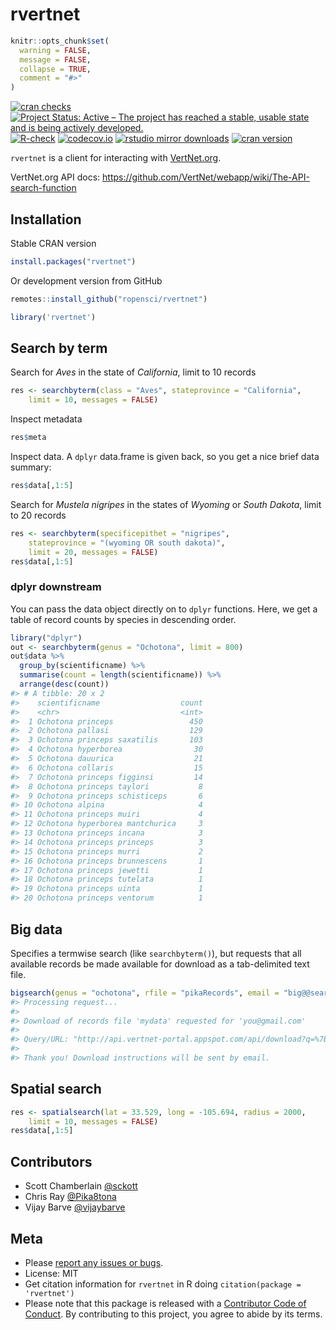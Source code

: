 rvertnet
=======

```r
knitr::opts_chunk$set(
  warning = FALSE,
  message = FALSE,
  collapse = TRUE,
  comment = "#>"
)
```

[![cran checks](https://cranchecks.info/badges/worst/rvertnet)](https://cranchecks.info/pkgs/rvertnet)
[![Project Status: Active – The project has reached a stable, usable state and is being actively developed.](https://www.repostatus.org/badges/latest/active.svg)](https://www.repostatus.org/#active)
[![R-check](https://github.com/ropensci/rvertnet/workflows/R-check/badge.svg)](https://github.com/ropensci/rvertnet/actions?query=workflow%3AR-check)
[![codecov.io](https://codecov.io/github/ropensci/rvertnet/coverage.svg?branch=master)](https://codecov.io/github/ropensci/rvertnet?branch=master)
[![rstudio mirror downloads](https://cranlogs.r-pkg.org/badges/rvertnet)](https://github.com/r-hub/cranlogs.app)
[![cran version](https://www.r-pkg.org/badges/version/rvertnet)](https://cran.r-project.org/package=rvertnet)


`rvertnet` is a client for interacting with [VertNet.org](http://vertnet.org/).

VertNet.org API docs: <https://github.com/VertNet/webapp/wiki/The-API-search-function>

## Installation

Stable CRAN version

```r
install.packages("rvertnet")
```

Or development version from GitHub

```r
remotes::install_github("ropensci/rvertnet")
```

```r
library('rvertnet')
```

## Search by term

Search for _Aves_ in the state of _California_, limit to 10 records

```r
res <- searchbyterm(class = "Aves", stateprovince = "California",
    limit = 10, messages = FALSE)
```

Inspect metadata

```r
res$meta
```

Inspect data. A `dplyr` data.frame is given back, so you get a nice brief data summary:

```r
res$data[,1:5]
```

Search for _Mustela nigripes_ in the states of _Wyoming_ or _South Dakota_, limit to 20 records

```r
res <- searchbyterm(specificepithet = "nigripes",
    stateprovince = "(wyoming OR south dakota)", 
    limit = 20, messages = FALSE)
res$data[,1:5]
```

### dplyr downstream

You can pass the data object directly on to `dplyr` functions. Here, we get a table of record counts by species in descending order.

```r
library("dplyr")
out <- searchbyterm(genus = "Ochotona", limit = 800)
out$data %>%
  group_by(scientificname) %>%
  summarise(count = length(scientificname)) %>%
  arrange(desc(count))
#> # A tibble: 20 x 2
#>    scientificname                  count
#>    <chr>                           <int>
#>  1 Ochotona princeps                 450
#>  2 Ochotona pallasi                  129
#>  3 Ochotona princeps saxatilis       103
#>  4 Ochotona hyperborea                30
#>  5 Ochotona dauurica                  21
#>  6 Ochotona collaris                  15
#>  7 Ochotona princeps figginsi         14
#>  8 Ochotona princeps taylori           8
#>  9 Ochotona princeps schisticeps       6
#> 10 Ochotona alpina                     4
#> 11 Ochotona princeps muiri             4
#> 12 Ochotona hyperborea mantchurica     3
#> 13 Ochotona princeps incana            3
#> 14 Ochotona princeps princeps          3
#> 15 Ochotona princeps murri             2
#> 16 Ochotona princeps brunnescens       1
#> 17 Ochotona princeps jewetti           1
#> 18 Ochotona princeps tutelata          1
#> 19 Ochotona princeps uinta             1
#> 20 Ochotona princeps ventorum          1
```


## Big data

Specifies a termwise search (like `searchbyterm()`), but requests that all available records be made available for download as a tab-delimited text file.

```r
bigsearch(genus = "ochotona", rfile = "pikaRecords", email = "big@@search.luv")
#> Processing request...
#>
#> Download of records file 'mydata' requested for 'you@gmail.com'
#>
#> Query/URL: "http://api.vertnet-portal.appspot.com/api/download?q=%7B%22q%22:%22genus:ochotona%22,%22n%22:%22mydata%22,%22e%22:%22you@gmail.com%22%7D"
#>
#> Thank you! Download instructions will be sent by email.
```

## Spatial search

```r
res <- spatialsearch(lat = 33.529, long = -105.694, radius = 2000,
    limit = 10, messages = FALSE)
res$data[,1:5]
```

## Contributors

* Scott Chamberlain [@sckott](https://github.com/sckott)
* Chris Ray [@Pika8tona](https://github.com/Pika8tona)
* Vijay Barve [@vijaybarve](https://github.com/vijaybarve)

## Meta

* Please [report any issues or bugs](https://github.com/ropensci/rvertnet/issues).
* License: MIT
* Get citation information for `rvertnet` in R doing `citation(package = 'rvertnet')`
* Please note that this package is released with a [Contributor Code of Conduct](https://ropensci.org/code-of-conduct/). By contributing to this project, you agree to abide by its terms.

